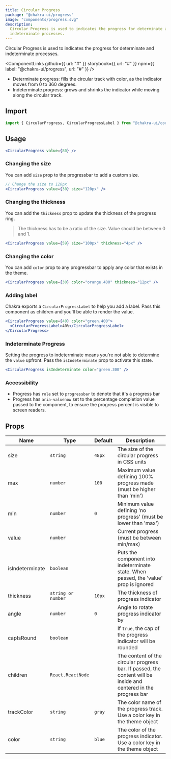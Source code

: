 ```yaml
---
title: Circular Progress
package: "@chakra-ui/progress"
image: "components/progress.svg"
description:
  Circular Progress is used to indicates the progress for determinate and
  indeterminate processes.
---
```



Circular Progress is used to indicates the progress for determinate and
indeterminate processes.

<ComponentLinks
  github={{ url: "#" }}
  storybook={{ url: "#" }}
  npm={{ label: "@chakra-ui/progress", url: "#" }}
/>

<carbon-ad></carbon-ad>

- Determinate progress: fills the circular track with color, as the indicator
  moves from 0 to 360 degrees.
- Indeterminate progress: grows and shrinks the indicator while moving along the
  circular track.

## Import

```js
import { CircularProgress, CircularProgressLabel } from "@chakra-ui/core"
```

## Usage

```jsx
<CircularProgress value={80} />
```

### Changing the size

You can add `size` prop to the progressbar to add a custom size.

```jsx
// Change the size to 120px
<CircularProgress value={30} size="120px" />
```

### Changing the thickness

You can add the `thickness` prop to update the thickness of the progress ring.

> The thickness has to be a ratio of the size. Value should be between 0 and 1.

```jsx
<CircularProgress value={59} size="100px" thickness="4px" />
```

### Changing the color

You can add `color` prop to any progressbar to apply any color that exists in
the theme.

```jsx
<CircularProgress value={30} color="orange.400" thickness="12px" />
```

### Adding label

Chakra exports a `CircularProgressLabel` to help you add a label. Pass this
component as children and you'll be able to render the value.

```jsx
<CircularProgress value={40} color="green.400">
  <CircularProgressLabel>40%</CircularProgressLabel>
</CircularProgress>
```

### Indeterminate Progress

Setting the progress to indeterminate means you're not able to determine the
`value` upfront. Pass the `isIndeterminate` prop to activate this state.

```jsx
<CircularProgress isIndeterminate color="green.300" />
```

### Accessibility

- Progress has `role` set to `progressbar` to denote that it's a progress bar
- Progress has `aria-valuenow` set to the percentage completion value passed to
  the component, to ensure the progress percent is visible to screen readers.

## Props

| Name            | Type               | Default | Description                                                                                                      |
| --------------- | ------------------ | ------- | ---------------------------------------------------------------------------------------------------------------- |
| size            | `string`           | `48px`  | The size of the circular progress in CSS units                                                                   |
| max             | `number`           | `100`   | Maximum value defining 100% progress made (must be higher than 'min')                                            |
| min             | `number`           | `0`     | Minimum value defining 'no progress' (must be lower than 'max')                                                  |
| value           | `number`           |         | Current progress (must be between min/max)                                                                       |
| isIndeterminate | `boolean`          |         | Puts the component into indeterminate state. When passed, the 'value' prop is ignored                            |
| thickness       | `string or number` | `10px`  | The thickness of progress indicator                                                                              |
| angle           | `number`           | `0`     | Angle to rotate progress indicator by                                                                            |
| capIsRound      | `boolean`          |         | If `true`, the cap of the progress indicator will be rounded                                                     |
| children        | `React.ReactNode`  |         | The content of the circular progress bar. If passed, the content will be inside and centered in the progress bar |
| trackColor      | `string`           | `gray`  | The color name of the progress track. Use a color key in the theme object                                        |
| color           | `string`           | `blue`  | The color of the progress indicator. Use a color key in the theme object                                         |

